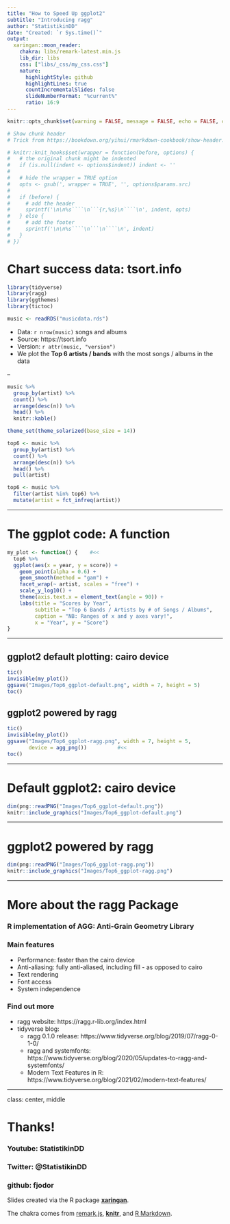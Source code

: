 ---
title: "How to Speed Up ggplot2"
subtitle: "Introducing ragg"
author: "StatistikinDD"
date: "Created: `r Sys.time()`"
output:
  xaringan::moon_reader:
    chakra: libs/remark-latest.min.js
    lib_dir: libs
    css: ["libs/_css/my_css.css"]
    nature:
      highlightStyle: github
      highlightLines: true
      countIncrementalSlides: false
      slideNumberFormat: "%current%"
      ratio: 16:9
---

```{r setup, include = FALSE}

knitr::opts_chunk$set(warning = FALSE, message = FALSE, echo = FALSE, comment = "")

# Show chunk header
# Trick from https://bookdown.org/yihui/rmarkdown-cookbook/show-header.html

# knitr::knit_hooks$set(wrapper = function(before, options) {
#   # the original chunk might be indented
#   if (is.null(indent <- options$indent)) indent <- ''
# 
#   # hide the wrapper = TRUE option
#   opts <- gsub(', wrapper = TRUE', '', options$params.src)
# 
#   if (before) {
#     # add the header
#     sprintf('\n\n%s````\n```{r,%s}\n````\n', indent, opts)
#   } else {
#     # add the footer
#     sprintf('\n\n%s````\n```\n````\n', indent)
#   }
# })

```

# Chart success data: tsort.info

```{r read_data}

library(tidyverse)
library(ragg)
library(ggthemes)
library(tictoc)

music <- readRDS("musicdata.rds")

```

* Data: `r nrow(music)` songs and albums
* Source: https://tsort.info
* Version: `r attr(music, "version")`
* We plot the **Top 6 artists / bands** with the most songs / albums in the data

--

```{r data-head}

music %>%
  group_by(artist) %>% 
  count() %>% 
  arrange(desc(n)) %>% 
  head() %>% 
  knitr::kable()

```


```{r prepare1, echo = FALSE}

theme_set(theme_solarized(base_size = 14))

top6 <- music %>% 
  group_by(artist) %>% 
  count() %>% 
  arrange(desc(n)) %>% 
  head() %>% 
  pull(artist)

top6 <- music %>% 
  filter(artist %in% top6) %>% 
  mutate(artist = fct_infreq(artist))
```

---

# The ggplot code: A function

```{r prepare2, echo = TRUE}

my_plot <- function() {    #<<
  top6 %>% 
  ggplot(aes(x = year, y = score)) +
    geom_point(alpha = 0.6) +
    geom_smooth(method = "gam") +           
    facet_wrap(~ artist, scales = "free") +
    scale_y_log10() +                     
    theme(axis.text.x = element_text(angle = 90)) +
    labs(title = "Scores by Year",
         subtitle = "Top 6 Bands / Artists by # of Songs / Albums",
         caption = "NB: Ranges of x and y axes vary!",
         x = "Year", y = "Score")
}

```


---

## ggplot2 default plotting: cairo device

```{r save-plot-default, echo = TRUE}

tic()
invisible(my_plot())
ggsave("Images/Top6_ggplot-default.png", width = 7, height = 5)
toc()

```

## ggplot2 powered by ragg

```{r save-plot-ragg, echo = TRUE}

tic()
invisible(my_plot())
ggsave("Images/Top6_ggplot-ragg.png", width = 7, height = 5,
       device = agg_png())          #<<
toc()

```

---

# Default ggplot2: cairo device

```{r plot-default, echo = TRUE, results = "hold", out.height = "35%", out.width = "49%", fig.align = "center"}

dim(png::readPNG("Images/Top6_ggplot-default.png"))
knitr::include_graphics("Images/Top6_ggplot-default.png")
```

---

# ggplot2 powered by ragg

```{r plot-ragg, echo = TRUE, results = "hold", out.height = "35%", out.width = "49%", fig.align = "center"}

dim(png::readPNG("Images/Top6_ggplot-ragg.png"))
knitr::include_graphics("Images/Top6_ggplot-ragg.png")
```

---

# More about the ragg Package

### R implementation of AGG: Anti-Grain Geometry Library

### Main features

* Performance: faster than the cairo device
* Anti-aliasing: fully anti-aliased, including fill - as opposed to cairo
* Text rendering
* Font access
* System independence

### Find out more

* ragg website: https://ragg.r-lib.org/index.html
* tidyverse blog:
  + ragg 0.1.0 release: https://www.tidyverse.org/blog/2019/07/ragg-0-1-0/
  + ragg and systemfonts: https://www.tidyverse.org/blog/2020/05/updates-to-ragg-and-systemfonts/
  + Modern Text Features in R: https://www.tidyverse.org/blog/2021/02/modern-text-features/

---
class: center, middle

# Thanks!

### Youtube: StatistikinDD

### Twitter: @StatistikinDD

### github: fjodor

Slides created via the R package [**xaringan**](https://github.com/yihui/xaringan).

The chakra comes from [remark.js](https://remarkjs.com), [**knitr**](https://yihui.org/knitr), and [R Markdown](https://rmarkdown.rstudio.com).
